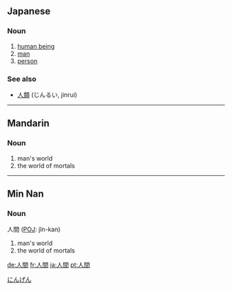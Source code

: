 ==Japanese==
{{ja-kanjitab|人|間}}

===Noun===
{{ja-noun|k|hira=にんげん|rom=ningen}}

# [[human being]]
# [[man]]
# [[person]]

===See also===
*[[人類]] (じんるい, jinrui)

----
==Mandarin==
{{zh-forms|[[人间]]|[[人]][[間]]}}

===Noun===
{{cmn-noun|t|pin=rénjīan|pint=ren2jian1|rs=人00}}
# man's world
# the world of mortals

----
==Min Nan==
===Noun===
人間 ([[wikipedia:POJ|POJ]]: jîn-kan)
# man's world
# the world of mortals

[[de:人間]]
[[fr:人間]]
[[ja:人間]]
[[pt:人間]]

[[Category:1000 Japanese basic words|にんげん]]
